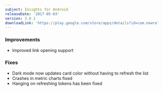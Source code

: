 ```yaml
---
subject: Insights for Android
releaseDate: '2017-05-03'
version: 3.0.1
downloadLink: 'https://play.google.com/store/apps/details?id=com.newrelic.insights'
---
```


### Improvements

* Improved link opening support

### Fixes

* Dark mode now updates card color without having to refresh the list
* Crashes in metric charts fixed
* Hanging on refreshing tokens has been fixed
